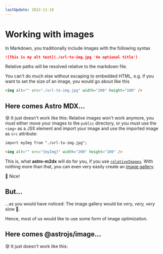 ```yaml
---
lastUpdate: 2022-11-18
---
```


# Working with images

In Markdown, you traditionally include images with the following syntax

```md
![This is my alt text](./url-to-img.jpg 'An optional title')
```

Relative paths will be resolved relative to the markdown file.

You can't do much else without escaping to embedded HTML, e.g. if you want to set the size of an image, you would go about like this

```html
<img alt="" src="./url-to-img.jpg" width="200" height="100" />
```

## Here comes Astro MDX...

😰 It just doesn't work like this: Relative images won't work anymore, you must either move your images to the `public` directory, or you must use the `<img>` as a JSX element and import your image and use the imported image as `src` attribute:

```html
import myImg from "./url-to-img.jpg";

<img alt="" src="{myImg}" width="200" height="100" />
```

This is, what **astro-m2dx** will do for you, if you use [`relativeImages`](/docs#relative-images). With nothing more than that, you can even very easily create an [image gallery](/gallery).

🌴 Nice!

## But...

...as you would have noticed: The image gallery would be _very, very, very_ slow 🐌.

Hence, most of us would like to use some form of image optimization.

## Here comes @astrojs/image...

😰 It just doesn't work like this:
